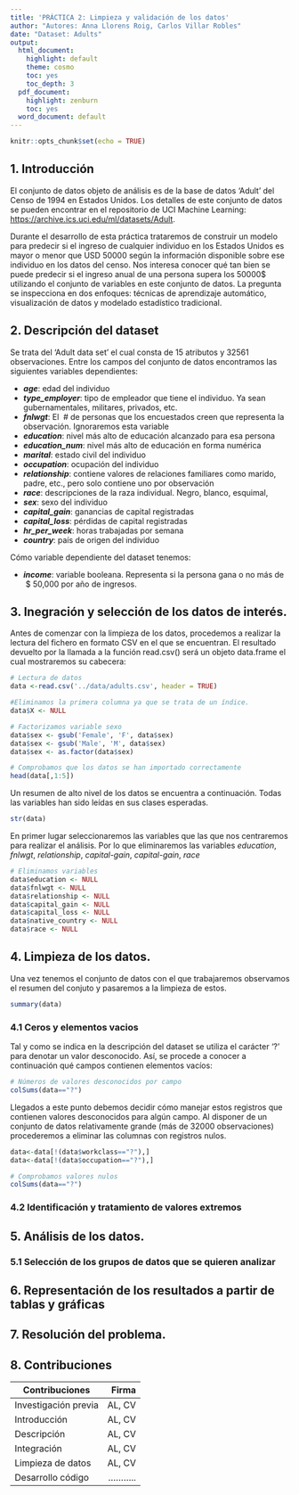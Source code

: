 ```yaml
---
title: 'PRÁCTICA 2: Limpieza y validación de los datos'
author: "Autores: Anna Llorens Roig, Carlos Villar Robles"
date: "Dataset: Adults"
output:
  html_document:
    highlight: default
    theme: cosmo
    toc: yes
    toc_depth: 3
  pdf_document:
    highlight: zenburn
    toc: yes
  word_document: default
---
```

```r
knitr::opts_chunk$set(echo = TRUE)
```

\pagebreak

## 1. Introducción

  El conjunto de datos objeto de análisis es de la base de datos 'Adult' del Censo de 1994 en Estados Unidos. Los detalles de este conjunto de datos se pueden encontrar en el repositorio de UCI Machine Learning: [https://archive.ics.uci.edu/ml/datasets/Adult](https://archive.ics.uci.edu/ml/datasets/Adult). 

  Durante el desarrollo de esta práctica  trataremos de construir un modelo para predecir si el ingreso de cualquier individuo en los Estados Unidos es mayor o menor que USD 50000 según la información disponible sobre ese individuo en los datos del censo. Nos interesa conocer qué tan bien se puede predecir si el ingreso anual de una persona supera los 50000$ utilizando el conjunto de variables en este conjunto de datos. La pregunta se inspecciona en dos enfoques: técnicas de aprendizaje automático, visualización de datos y modelado estadístico tradicional. \linebreak \linebreak 
  
## 2. Descripción del dataset
  
  Se trata del 'Adult data set' el cual consta de 15 atributos y 32561 observaciones. \linebreak 
  Entre los campos del conjunto de datos encontramos las siguientes variables dependientes:

- _**age**_: edad del individuo
- _**type_employer**_: tipo de empleador que tiene el individuo. Ya sean gubernamentales, militares, privados, etc.
- _**fnlwgt**_: El \ # de personas que los encuestados creen que representa la observación. Ignoraremos esta variable
- _**education**_: nivel más alto de educación alcanzado para esa persona
- _**education_num**_: nivel más alto de educación en forma numérica
- _**marital**_: estado civil del individuo
- _**occupation**_:  ocupación del individuo
- _**relationship**_: contiene valores de relaciones familiares como marido, padre, etc., pero solo contiene uno por observación
- _**race**_: descripciones de la raza individual. Negro, blanco, esquimal, 
- _**sex**_: sexo del individuo
- _**capital_gain**_: ganancias de capital registradas
- _**capital_loss**_: pérdidas de capital registradas
- _**hr_per_week**_: horas trabajadas por semana
- _**country**_: país de origen del individuo 

Cómo variable dependiente del dataset tenemos:

- _**income**_: variable booleana. Representa si la persona gana o no más de \ $ 50,000 por año de ingresos. \linebreak \linebreak 


## 3. Inegración y selección de los datos de interés. 

Antes de comenzar con la limpieza de los datos, procedemos a realizar la lectura del fichero en formato CSV en el que se encuentran. El resultado devuelto por la llamada a la función read.csv() será un objeto data.frame el cual mostraremos su cabecera: 

```r
# Lectura de datos
data <-read.csv('../data/adults.csv', header = TRUE)
```

```r
#Eliminamos la primera columna ya que se trata de un índice.
data$X <- NULL

# Factorizamos variable sexo
data$sex <- gsub('Female', 'F', data$sex)
data$sex <- gsub('Male', 'M', data$sex)
data$sex <- as.factor(data$sex)

```

```r
# Comprobamos que los datos se han importado correctamente
head(data[,1:5])
```


Un resumen de alto nivel de los datos se encuentra a continuación. Todas las variables han sido leídas en sus clases esperadas. 
  
```r
str(data)
```
 
En primer lugar seleccionaremos las variables que las que nos centraremos para realizar el análisis. Por lo que eliminaremos las variables  _education_, _fnlwgt_, _relationship_, _capital-gain_, _capital-gain_, _race_

```r
# Eliminamos variables
data$education <- NULL
data$fnlwgt <- NULL
data$relationship <- NULL
data$capital_gain <- NULL
data$capital_loss <- NULL
data$native_country <- NULL
data$race <- NULL
```


## 4. Limpieza de los datos.

Una vez tenemos el conjunto de datos con el que trabajaremos observamos el resumen del conjuto y pasaremos a la limpieza de estos. 

```r
summary(data)
```

### 4.1 Ceros y elementos vacios 
Tal y como se indica en la descripción del dataset se utiliza el carácter '?' para denotar un valor desconocido. Así, se procede a conocer a continuación qué campos contienen elementos vacíos:

```r
# Números de valores desconocidos por campo
colSums(data=="?")
```
 
Llegados a este punto debemos decidir cómo manejar estos registros que contienen valores desconocidos para algún campo. Al disponer de un conjunto de datos relativamente grande (más de 32000 observaciones) procederemos a eliminar las columnas con registros nulos. 
```r
data<-data[!(data$workclass=="?"),]
data<-data[!(data$occupation=="?"),]
```

```r
# Comprobamos valores nulos
colSums(data=="?")
```


### 4.2 Identificación y tratamiento de valores extremos
## 5. Análisis de los datos.
### 5.1 Selección de los grupos de datos que se quieren analizar

## 6. Representación de los resultados a partir de tablas y gráficas
## 7. Resolución del problema. 
## 8. Contribuciones

| Contribuciones              | Firma         |
| --------------------------- | -------------:|
| Investigación previa        | AL, CV        |
| Introducción                | AL, CV        | 
| Descripción                 | AL, CV        |
| Integración                 | AL, CV        |
| Limpieza de datos           | AL, CV        |
| Desarrollo código           | ...........   |


